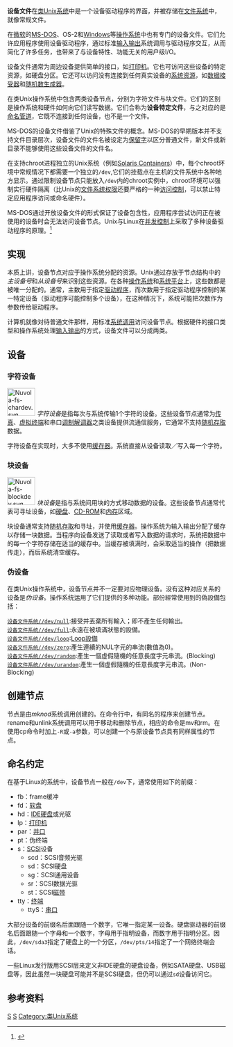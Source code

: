 {{NoteTA|G1=IT}}
'''设备文件'''在[[类Unix系统|类Unix系统]]中是一个设备驱动程序的界面，并被存储在[[文件系统|文件系统]]中，就像常规文件。

在[[微软|微软]]的[[MS-DOS|MS-DOS]]、OS-2和[[Windows|Windows]]等[[操作系统|操作系统]]中也有专门的设备文件。它们允许应用程序使用设备驱动程序，通过标准[[输入输出|输入输出]]系统调用与驱动程序交互，从而简化了许多任务，也带来了与设备特性、功能无关的用户级I/O。

设备文件通常为周边设备提供简单的接口，如[[打印机|打印机]]。它也可访问这些设备的特定资源，如硬盘分区。它还可以访问没有连接到任何真实设备的[[系统资源|系统资源]]，如[[数据接受器|数据接受器]]和[[随机数生成器|随机数生成器]]。

在类Unix操作系统中包含两类设备节点，分别为字符文件与块文件。它们的区别是操作系统和硬件如何向它们读写数据。它们合称为'''设备特定文件'''，与之对应的是[[命名管道|命名管道]]，它既不连接到任何设备，也不是一个文件。

MS-DOS的设备文件借鉴了Unix的特殊文件的概念。MS-DOS的早期版本并不支持文件目录层次，设备文件的文件名被设定为[[保留字|保留字]]以区分普通文件，新文件或新目录不能够使用这些设备文件的文件名。

在支持chroot进程独立的Unix系统（例如[[Solaris_Containers|Solaris Containers]]）中，每个chroot环境中常规情况下都需要一个独立的<tt>/dev</tt>,它们的挂载点在主机的文件系统中各种地方显示。通过限制设备节点只能放入<tt>/dev</tt>内的chroot实例中，chroot环境可以强制实行硬件隔离（比Unix的[[文件系统权限|文件系统权限]]还要严格的一种[[访问控制|访问控制]]，可以禁止特定应用程序访问或命名硬件）。

MS-DOS通过开放设备文件的形式保证了设备包含性，应用程序尝试访问正在被使用的设备时会无法访问设备节点。Unix与Linux在[[并发控制|并发控制]]上采取了多种设备驱动程序的原理。<ref>{{en icon}}{{cite book |last=Corbet |first=Jonathan |last2=Kroah-Hartman |first2=Greg |last3=Rubini |first3=Alessandro |date=2005 |title=Linux Device Drivers, 3rd Edition |url=http://www.makelinux.net/ldd3/chp-6-sect-6 |publisher=[[O'Reilly|O'Reilly]] |page= |isbn= |quote=The next step beyond a single-open device is to let a single user open a device in multiple processes but allow only one user to have the device open at a time. |access-date=2018-04-30 |archive-url=https://web.archive.org/web/20170922125937/http://www.makelinux.net/ldd3/chp-6-sect-6 |archive-date=2017-09-22 |dead-url=yes }}</ref>

== 实现 ==
本质上讲，设备节点对应于操作系统分配的资源。Unix通过存放于节点结构中的''主设备号''和''从设备号''来识别这些资源。在各种[[操作系统|操作系统]]和[[系统平台|系统平台]]上，这些数都是被唯一分配的。通常，主数用于指定[[驱动程序|驱动程序]]，而次数用于指定驱动程序控制的某一特定设备（驱动程序可能控制多个设备），在这种情况下，系统可能把次数作为参数传给驱动程序。

计算机就像对待普通文件那样，用标准[[系统调用|系统调用]]访问设备节点。根据硬件的接口类型和操作系统处理[[输入输出|输入输出]]的方式，设备文件可以分成两类。

== 设备 ==
=== 字符设备 ===
[[Image:Nuvola-fs-chardev.svg|64px]]
''字符设备''是指每次与系统传输1个字符的设备。这些设备节点通常为[[传真|传真]]、[[虚拟终端|虚拟终端]]和串口[[调制解调器|调制解调器]]之类设备提供流通信服务，它通常不支持[[随机存取|随机存取]]数据。

字符设备在实现时，大多不使用[[缓存器|缓存器]]。系统直接从设备读取／写入每一个字符。

=== 块设备 ===
[[Image:Nuvola-fs-blockdev.svg|64px]]
''块设备''是指与系统间用块的方式移动数据的设备。这些设备节点通常代表可寻址设备，如[[硬盘|硬盘]]、[[CD-ROM|CD-ROM]]和[[内存|内存]]区域。

块设备通常支持[[随机存取|随机存取]]和寻址，并使用[[缓存器|缓存器]]。操作系统为输入输出分配了缓存以存储一块数据。当程序向设备发送了读取或者写入数据的请求时，系统把数据中的每一个字符存储在适当的缓存中。当缓存被填满时，会采取适当的操作（把数据传走），而后系统清空缓存。

=== 伪设备 ===
在类Unix操作系统中，设备节点并不一定要对应物理设备。没有这种对应关系的设备是''伪设备''。操作系统运用了它们提供的多种功能。部份經常使用到的偽設備包括：

;<code>[[设备文件系统/dev/null|设备文件系统//dev/null]]</code>:接受并丟棄所有輸入；即不產生任何輸出。
;<code>[[设备文件系统/dev/full|设备文件系统//dev/full]]</code>:永遠在被填滿狀態的設備。
;<code>[[设备文件系统/dev/loop|设备文件系统//dev/loop]]</code>:[[Loop設備|Loop設備]]
;<code>[[设备文件系统/dev/zero|设备文件系统//dev/zero]]</code>:產生連續的NUL字元的串流(數值為0)。
;<code>[[设备文件系统/dev/random|设备文件系统//dev/random]]</code>:產生一個虛假隨機的任意長度字元串流。(Blocking)
;<code>[[设备文件系统/dev/urandom|设备文件系统//dev/urandom]]</code>:產生一個虛假隨機的任意長度字元串流。(Non-Blocking)

== 创建节点 ==
节点是由''mknod''系统调用创建的。在命令行中，有同名的程序来创建节点。rename和unlink系统调用可以用于移动和删除节点，相应的命令是mv和rm。在使用cp命令时加上<code>-R</code>或<code>-a</code>参数，可以创建一个与原设备节点具有同样属性的节点。

== 命名约定 ==
在基于Linux的系统中，设备节点一般在<code>/dev</code>下，通常使用如下的前缀：
* fb：frame缓冲
* fd：[[软盘|软盘]]
* hd：[[IDE|IDE]][[硬盘|硬盘]]或光驱
* lp：[[打印机|打印机]]
* par：[[并口|并口]]
* pt：伪终端
* s：[[SCSI|SCSI]]设备
** scd：SCSI音频光驱
** sd：SCSI硬盘
** sg：SCSI通用设备
** sr：SCSI数据光驱
** st：SCSI[[磁带|磁带]]
* tty：[[终端|终端]]
** ttyS：[[串口|串口]]

大部分设备的前缀名后面跟随一个数字，它唯一指定某一设备。硬盘驱动器的前缀名后面跟随一个字母和一个数字，字母用于指明设备，而数字用于指明分区。因此，<code>/dev/sda3</code>指定了硬盘上的一个分区，<code>/dev/pts/14</code>指定了一个网络终端会话。

一些Linux发行版用SCSI层来定义非IDE硬盘的硬盘设备，例如SATA硬盘、USB磁盘等，因此虽然一块硬盘可能并不是SCSI硬盘，但仍可以通过<code>sd</code>设备访问它。

==参考资料==
{{reflist}}

{{Filesystem}}
{{Unixtree}}
{{Linux内核}}

[[Category:文件系统|S]]
[[Category:设备文件|S]]
[[Category:类Unix系统|Category:类Unix系统]]